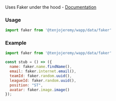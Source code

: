 

<Meta title='Data|Faker' />

Uses Faker under the hood - [Documentation](https://github.com/Marak/faker.js)

### Usage
```js 
import faker from '@tenjojeremy/wapp/data/faker'
```

### Example

```js
import faker from '@tenjojeremy/wapp/data/faker'

const stub = () => ({
  name: faker.name.findName(),
  email: faker.internet.email(),
  teamId: faker.random.uuid(),
  leagueId: faker.random.uuid(),
  position: "ST",
  avatar: faker.image.image()
});
```
